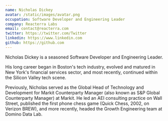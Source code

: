 ```yaml
---
name: Nicholas Dickey
avatar: /static/images/avatar.png
occupation: Software Developer and Engineering Leader
company: Reacterra Labs
email: contact@reacterra.com
twitter: https://twitter.com/Twitter
linkedin: https://www.linkedin.com
github: https://github.com
---
```


Nicholas Dickey is a seasoned Software Developer and Engineering Leader.

His long career began in Boston's tech industry, evolved and matured in New York's financial services sector, and most recently, continued within the Silicon Valley tech scene.

Previously, Nicholas served as the Global Head of Technology and Development for Markit Counterparty Manager (also known as S&P Global Counterparty Manager) at Markit. He led an AEI consulting practice on Wall Street, published the first phone chess game (Quick Chess, 2002, on Verizon BREW), and more recently, headed the Growth Engineering team at Domino Data Lab.
